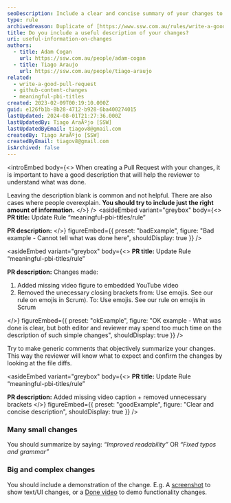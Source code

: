 ```yaml
---
seoDescription: Include a clear and concise summary of your changes to help reviewers quickly understand what was done.
type: rule
archivedreason: Duplicate of [https://www.ssw.com.au/rules/write-a-good-pull-request/](/rules/write-a-good-pull-request/)
title: Do you include a useful description of your changes?
uri: useful-information-on-changes
authors:
  - title: Adam Cogan
    url: https://ssw.com.au/people/adam-cogan
  - title: Tiago Araujo
    url: https://ssw.com.au/people/tiago-araujo
related:
  - write-a-good-pull-request
  - github-content-changes
  - meaningful-pbi-titles
created: 2023-02-09T00:19:10.000Z
guid: e126fb1b-8b28-4712-b928-6ba400274015
lastUpdated: 2024-08-01T21:27:36.000Z
lastUpdatedBy: Tiago AraÃºjo [SSW]
lastUpdatedByEmail: tiagov8@gmail.com
createdBy: Tiago AraÃºjo [SSW]
createdByEmail: tiagov8@gmail.com
isArchived: false
---
```


<introEmbed
  body={<>
When creating a Pull Request with your changes, it is important to have a good description that will help the reviewer to understand what was done.

Leaving the description blank is common and not helpful. There are also cases where people overexplain. **You should try to include just the right amount of information.**
  </>}
/>
<asideEmbed
  variant="greybox"
  body={<>
    **PR title:** Update Rule “meaningful-pbi-titles/rule”

**PR description:**
  </>}
  figureEmbed={{
    preset: "badExample",
    figure: "Bad example - Cannot tell what was done here",
    shouldDisplay: true
  }}
/>

<asideEmbed
  variant="greybox"
  body={<>
    **PR title:** Update Rule “meaningful-pbi-titles/rule”

**PR description:** Changes made:

1. Added missing video figure to embedded YouTube video
2. Removed the unecessary closing brackets from:
   Use emojis. See our rule on emojis in Scrum).
   To:
   Use emojis. See our rule on emojis in Scrum

  </>}
  figureEmbed={{
    preset: "okExample",
    figure: "OK example - What was done is clear, but both editor and reviewer may spend too much time on the description of such simple changes",
    shouldDisplay: true
  }}
/>

Try to make generic comments that objectively summarize your changes. This way the reviewer will know what to expect and confirm the changes by looking at the file diffs.

<asideEmbed
  variant="greybox"
  body={<>
    **PR title:** Update Rule “meaningful-pbi-titles/rule”

**PR description:** Added missing video caption + removed unnecessary brackets
  </>}
  figureEmbed={{
    preset: "goodExample",
    figure: "Clear and concise description",
    shouldDisplay: true
  }}
/>

### Many small changes

You should summarize by saying: _“Improved readability”_ OR _“Fixed typos and grammar”_

### Big and complex changes

You should include a demonstration of the change. E.g. A [screenshot](/screenshots-avoid-walls-of-text) to show text/UI changes, or a [Done video](/record-a-quick-and-dirty-done-video) to demo functionality changes.
